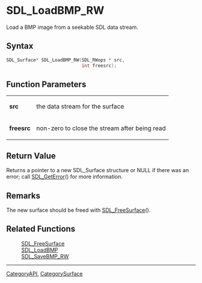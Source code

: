 = SDL_LoadBMP_RW =

Load a BMP image from a seekable SDL data stream.

== Syntax ==

<syntaxhighlight lang='c'>
SDL_Surface* SDL_LoadBMP_RW(SDL_RWops * src,
                            int freesrc);
</syntaxhighlight>

== Function Parameters ==

{|
|'''src'''
|the data stream for the surface
|-
|'''freesrc'''
|non-zero to close the stream after being read
|}

== Return Value ==

Returns a pointer to a new SDL_Surface structure or NULL if there was an
error; call [[SDL_GetError]]() for more information.

== Remarks ==

The new surface should be freed with [[SDL_FreeSurface]]().

== Related Functions ==

:[[SDL_FreeSurface]]
:[[SDL_LoadBMP]]
:[[SDL_SaveBMP_RW]]

----
[[CategoryAPI]], [[CategorySurface]]


